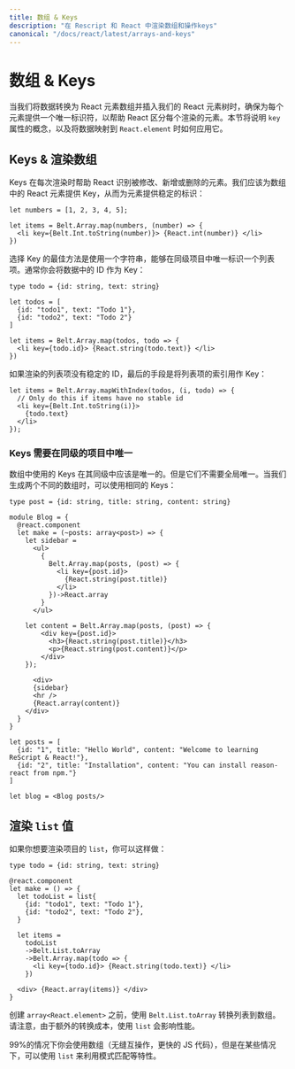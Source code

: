 ```yaml
---
title: 数组 & Keys
description: "在 Rescript 和 React 中渲染数组和操作keys"
canonical: "/docs/react/latest/arrays-and-keys"
---
```


<!-- # Arrays and Keys -->
# 数组 & Keys

<Intro>

<!-- Whenever we are transforming data into an array of elements and put it in our React tree, we need to make sure to give every element an unique identifier to help React distinguish elements for each render. This page will explain the `key` attribute and how to apply it whenever we need to map data to `React.element`s. -->
当我们将数据转换为 React 元素数组并插入我们的 React 元素树时，确保为每个元素提供一个唯一标识符，以帮助 React 区分每个渲染的元素。本节将说明 `key` 属性的概念，以及将数据映射到 `React.element` 时如何应用它。

</Intro>

<!-- ## Keys & Rendering Arrays -->
## Keys & 渲染数组

<!-- Keys help React identify which elements have been changed, added, or removed throughout each render. Keys should be given to elements inside the array to give the elements a stable identity: -->
Keys 在每次渲染时帮助 React 识别被修改、新增或删除的元素。我们应该为数组中的 React 元素提供 Key，从而为元素提供稳定的标识：

```res
let numbers = [1, 2, 3, 4, 5];

let items = Belt.Array.map(numbers, (number) => {
  <li key={Belt.Int.toString(number)}> {React.int(number)} </li>
})
```

<!-- The best way to pick a key is to use a string that uniquely identifies a list item among its siblings. Most often you would use IDs from your data as keys: -->
选择 Key 的最佳方法是使用一个字符串，能够在同级项目中唯一标识一个列表项。通常你会将数据中的 ID 作为 Key：

```res
type todo = {id: string, text: string}

let todos = [
  {id: "todo1", text: "Todo 1"},
  {id: "todo2", text: "Todo 2"}
]

let items = Belt.Array.map(todos, todo => {
  <li key={todo.id}> {React.string(todo.text)} </li>
})
```

<!-- If you don’t have stable IDs for rendered items, you may use the item index as a key as a last resort: -->
如果渲染的列表项没有稳定的 ID，最后的手段是将列表项的索引用作 Key：

```res {1..3}
let items = Belt.Array.mapWithIndex(todos, (i, todo) => {
  // Only do this if items have no stable id
  <li key={Belt.Int.toString(i)}>
    {todo.text}
  </li>
});
```

<!-- ### Keys Must Only Be Unique Among Siblings -->
### Keys 需要在同级的项目中唯一

<!-- Keys used within arrays should be unique among their siblings. However they don’t need to be globally unique. We can use the same keys when we produce two different arrays: -->
数组中使用的 Keys 在其同级中应该是唯一的。但是它们不需要全局唯一。当我们生成两个不同的数组时，可以使用相同的 Keys：

```res {6,10,17,18,25,27}
type post = {id: string, title: string, content: string}

module Blog = {
  @react.component
  let make = (~posts: array<post>) => {
    let sidebar =
      <ul>
        {
          Belt.Array.map(posts, (post) => {
            <li key={post.id}>
              {React.string(post.title)}
            </li>
          })->React.array
        }
      </ul>

    let content = Belt.Array.map(posts, (post) => {
        <div key={post.id}>
          <h3>{React.string(post.title)}</h3>
          <p>{React.string(post.content)}</p>
        </div>
    });
      
      <div>
      {sidebar}
      <hr />
      {React.array(content)}
    </div>
  }
}

let posts = [
  {id: "1", title: "Hello World", content: "Welcome to learning ReScript & React!"},
  {id: "2", title: "Installation", content: "You can install reason-react from npm."}
]

let blog = <Blog posts/>
```


<!-- ## Rendering `list` Values -->
## 渲染 `list` 值

<!-- In case you ever want to render a `list` of items, you can do something like this: -->
如果你想要渲染项目的 `list`，你可以这样做：

```res
type todo = {id: string, text: string}

@react.component
let make = () => {
  let todoList = list{
    {id: "todo1", text: "Todo 1"},
    {id: "todo2", text: "Todo 2"},
  }

  let items =
    todoList
    ->Belt.List.toArray
    ->Belt.Array.map(todo => {
      <li key={todo.id}> {React.string(todo.text)} </li>
    })

  <div> {React.array(items)} </div>
}

```

<!-- We use `Belt.List.toArray` to convert our list to an array before creating our `array<React.element>`. Please note that using `list` has performance impact due to extra conversion costs. -->
创建 `array<React.element>` 之前，使用 `Belt.List.toArray` 转换列表到数组。请注意，由于额外的转换成本，使用 `list` 会影响性能。

<!-- 99% of the time you'll want to use arrays (seamless interop, faster JS code), but in some cases it might make sense to use a `list` to leverage advanced pattern matching features etc. -->
99%的情况下你会使用数组（无缝互操作，更快的 JS 代码），但是在某些情况下，可以使用 `list` 来利用模式匹配等特性。

